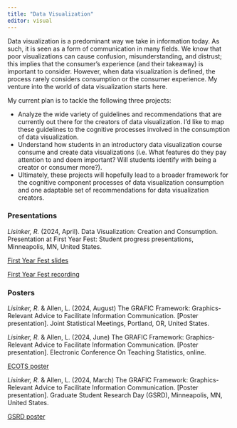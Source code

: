 ```yaml
---
title: "Data Visualization"
editor: visual
---
```


Data visualization is a predominant way we take in information today. As such, it is seen as a form of communication in many fields. We know that poor visualizations can cause confusion, misunderstanding, and distrust; this implies that the consumer’s experience (and their takeaway) is important to consider. However, when data visualization is defined, the process rarely considers consumption or the consumer experience. My venture into the world of data visualization starts here.

My current plan is to tackle the following three projects:

-   Analyze the wide variety of guidelines and recommendations that are currently out there for the creators of data visualization. I'd like to map these guidelines to the cognitive processes involved in the consumption of data visualization.
-   Understand how students in an introductory data visualization course consume and create data visualizations (i.e. What features do they pay attention to and deem important? Will students identify with being a creator or consumer more?).
-   Ultimately, these projects will hopefully lead to a broader framework for the cognitive component processes of data visualization consumption and one adaptable set of recommendations for data visualization creators.

### Presentations

*Lisinker, R.* (2024, April). Data Visualization: Creation and Consumption. Presentation at First Year Fest: Student progress presentations, Minneapolis, MN, United States.

[First Year Fest slides](https://raw.githubusercontent.com/rlisinker/website-quarto/main/files/data-viz/Lisinker_DataViz_FirstYearFest_Slides.pdf)

[First Year Fest recording](https://umn.zoom.us/rec/play/BOTWIsdA1AFIdUQltIsFrwzq0VwJ6shg8ONf14o4BfxOBxrRg387uSHuJE8-E62fQlGmL4OhH6raoiLq.baEVjzJoZE5oBn0O?canPlayFromShare=true&from=share_recording_detail&startTime=1712160224000&componentName=rec-play&originRequestUrl=https%3A%2F%2Fumn.zoom.us%2Frec%2Fshare%2FuHBgM7WT-yCMAmGzwRp8-2E-mwzOWO9u8kH78vL6JO1UzVGA9-Iwh5BSHaSctPxO.JlXuVOX8Zi6hi3bA%3FstartTime%3D1712160224000)

### Posters

*Lisinker, R.* & Allen, L. (2024, August) The GRAFIC Framework: Graphics-Relevant Advice to Facilitate Information Communication. \[Poster presentation\]. Joint Statistical Meetings, Portland, OR, United States.

*Lisinker, R.* & Allen, L. (2024, June) The GRAFIC Framework: Graphics-Relevant Advice to Facilitate Information Communication. \[Poster presentation\]. Electronic Conference On Teaching Statistics, online.

[ECOTS poster](https://raw.githubusercontent.com/rlisinker/website-quarto/main/files/data-viz/Lisinker_GRAFIC_ECOTS_Poster.pdf)

*Lisinker, R.* & Allen, L. (2024, March) The GRAFIC Framework: Graphics-Relevant Advice to Facilitate Information Communication. \[Poster presentation\]. Graduate Student Research Day (GSRD), Minneapolis, MN, United States.

[GSRD poster](https://raw.githubusercontent.com/rlisinker/website-quarto/main/files/data-viz/Lisinker_GRAFIC_GSRD_Poster.pdf)
